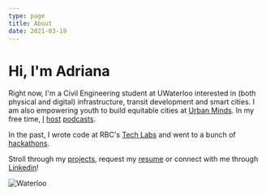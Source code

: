 ```yaml
---
type: page
title: About
date: 2021-03-19
---
```


# Hi, I'm Adriana

Right now, I'm a Civil Engineering student at UWaterloo interested in (both physical and digital) infrastructure, transit development and smart cities. I am also empowering youth to build equitable cities at [Urban Minds](https://www.urbanminds.co/). In my free time, [I](https://anchor.fm/from-the-stem-up) [host](https://anchor.fm/gallium-podcast) [podcasts](https://play.thebentway.ca/).

In the past, I wrote code at RBC's [Tech Labs](https://www.rbc.com/dms/enterprise/futurelaunch/rbc-summer-tech-labs.html) and went to a bunch of [hackathons](https://devpost.com/adrianaceric).

Stroll through my [projects](/projects), request my [resume](mailto:adriana.ceric@gmail.com) or connect with me through [Linkedin](https://www.linkedin.com/in/adriana-ceric/)!

![Waterloo](images/waterloo2.png)
